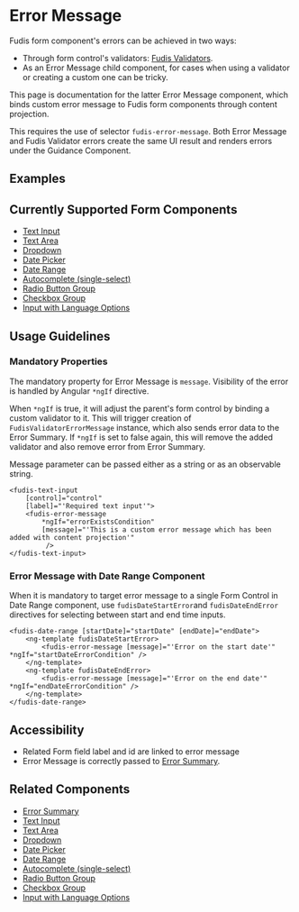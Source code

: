 
<Meta title="Components/Form/Error Message" />

# Error Message

Fudis form component's errors can be achieved in two ways:

- Through form control's validators: [Fudis Validators](/docs/utilities-validators--documentation).
- As an Error Message child component, for cases when using a validator or creating a custom one can be tricky.

This page is documentation for the latter Error Message component, which binds custom error message to Fudis form components through content projection.

This requires the use of selector `fudis-error-message`. Both Error Message and Fudis Validator errors create the same UI result and renders errors under the Guidance Component.

## Examples

<Canvas of={ErrorMessageStories.ErrorMessageExample}></Canvas>

## Currently Supported Form Components

- [Text Input](/docs/components-form-text-input--documentation)
- [Text Area](/docs/components-form-text-area--documentation)
- [Dropdown](/docs/components-form-dropdown--documentation)
- [Date Picker](/docs/components-form-date-datepicker--documentation)
- [Date Range](/docs/components-form-date-date-range--documentation)
- [Autocomplete (single-select)](/docs/components-form-autocomplete-single-select--documentation)
- [Radio Button Group](/docs/components-form-radio-button-group--documentation)
- [Checkbox Group](/docs/components-form-checkbox-group--documentation)
- [Input with Language Options](/docs/components-form-input-with-language-options--documentation)

## Usage Guidelines

### Mandatory Properties

The mandatory property for Error Message is `message`. Visibility of the error is handled by Angular `*ngIf` directive.

When `*ngIf` is true, it will adjust the parent's form control by binding a custom validator to it. This will trigger creation of `FudisValidatorErrorMessage` instance, which also sends error data to the Error Summary. If `*ngIf` is set to false again, this will remove the added validator and also remove error from Error Summary.

Message parameter can be passed either as a string or as an observable string.

```
<fudis-text-input
	[control]="control"
	[label]="'Required text input'">
	<fudis-error-message
		*ngIf="errorExistsCondition"
		[message]="'This is a custom error message which has been added with content projection'"
		 />
</fudis-text-input>
```

### Error Message with Date Range Component

When it is mandatory to target error message to a single Form Control in Date Range component, use `fudisDateStartError`and `fudisDateEndError` directives for selecting between start and end time inputs.

```
<fudis-date-range [startDate]="startDate" [endDate]="endDate">
	<ng-template fudisDateStartError>
		<fudis-error-message [message]="'Error on the start date'" *ngIf="startDateErrorCondition" />
	</ng-template>
	<ng-template fudisDateEndError>
		<fudis-error-message [message]="'Error on the end date'" *ngIf="endDateErrorCondition" />
	</ng-template>
</fudis-date-range>
```

## Accessibility

- Related Form field label and id are linked to error message
- Error Message is correctly passed to [Error Summary](/docs/components-form-error-summary--documentation).

## Related Components

- [Error Summary](/docs/components-form-error-summary--documentation)
- [Text Input](/docs/components-form-text-input--documentation)
- [Text Area](/docs/components-form-text-area--documentation)
- [Dropdown](/docs/components-form-dropdown--documentation)
- [Date Picker](/docs/components-form-date-datepicker--documentation)
- [Date Range](/docs/components-form-date-date-range--documentation)
- [Autocomplete (single-select)](/docs/components-form-autocomplete-single-select--documentation)
- [Radio Button Group](/docs/components-form-radio-button-group--documentation)
- [Checkbox Group](/docs/components-form-checkbox-group--documentation)
- [Input with Language Options](/docs/components-form-input-with-language-options--documentation)
